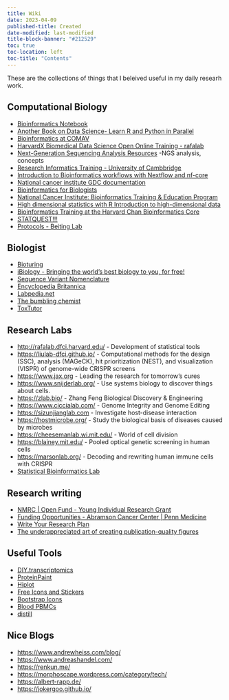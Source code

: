 ```yaml
---
title: Wiki
date: 2023-04-09
published-title: Created
date-modified: last-modified
title-block-banner: "#212529"
toc: true
toc-location: left
toc-title: "Contents"
---
```


These are the collections of things that I beleived useful in my daily researh work.


## Computational Biology

- [Bioinformatics Notebook](https://rnnh.github.io/bioinfo-notebook)
- [Another Book on Data Science- Learn R and Python in Parallel](https://www.anotherbookondatascience.com/)
- [Bioinformatics at COMAV](https://bioinf.comav.upv.es/courses/sequence_analysis/index.html)
- [HarvardX Biomedical Data Science Open Online Training - rafalab](https://rafalab.dfci.harvard.edu/pages/harvardx.html)
- [Next-Generation Sequencing Analysis Resources](https://learn.gencore.bio.nyu.edu/) -NGS analysis, concepts
- [Research Informatics Training - University of Cambbridge](https://cambiotraining.github.io/)
- [Introduction to Bioinformatics workflows with Nextflow and nf-core](https://carpentries-incubator.github.io/workflows-nextflow/)
- [National cancer institute GDC documentation](https://docs.gdc.cancer.gov/Data/Introduction/)
- [Bioinformatics for Biologists](https://biocorecrg.github.io/CRG_Bioinformatics_for_Biologists/)
- [National Cancer Institute: Bioinformatics Training & Education Program](https://bioinformatics.ccr.cancer.gov/btep/)
- [High dimensional statistics with R Introduction to high-dimensional data](https://carpentries-incubator.github.io/high-dimensional-stats-r/aio/index.html)
- [Bioinformatics Training at the Harvard Chan Bioinformatics Core](https://hbctraining.github.io/main/)
- [STATQUEST!!!](https://statquest.org/video-index/)
- [Protocols - Beiting Lab](https://protocols.hostmicrobe.org/)

## Biologist

- [Bioturing](https://blog.bioturing.com/)
- [iBiology - Bringing the world's best biology to you, for free!](https://www.ibiology.org/)
- [Sequence Variant Nomenclature](http://varnomen.hgvs.org/)
- [Encyclopedia Britannica](https://www.britannica.com/)
- [Labpedia.net](https://labpedia.net/)
- [The bumbling chemist](https://thebumblingbiochemist.com/)
- [ToxTutor](https://www.toxmsdt.com/0-toxtutor-home.html)

## Research Labs

- <http://rafalab.dfci.harvard.edu/> - Development of statistical tools
- <https://liulab-dfci.github.io/> - Computational methods for the design (SSC), analysis (MAGeCK), hit prioritization (NEST), and visualization (VISPR) of genome-wide CRISPR screens
- <https://www.jax.org> - Leading the research for tomorrow's cures
- <https://www.snijderlab.org/> - Use systems biology to discover things about cells.
- <https://zlab.bio/> - Zhang Feng Biological Discovery & Engineering
- <https://www.ciccialab.com/> - Genome Integrity and Genome Editing
- <https://sizunjianglab.com> - Investigate host-disease interaction
- <https://hostmicrobe.org/> - Study the biological basis of diseases caused by microbes
- <https://cheesemanlab.wi.mit.edu/> - World of cell division
- <https://blainey.mit.edu/> - Pooled optical genetic screening in human cells
- <https://marsonlab.org/> - Decoding and rewriting human immune cells with CRISPR
- [Statistical Bioinformatics Lab](https://odin.mdacc.tmc.edu/~wwang7/index.html)


## Research writing

- [NMRC | Open Fund - Young Individual Research Grant](https://www.nmrc.gov.sg/grants/competitive-research-grants/of-yirg)
- [Funding Opportunities - Abramson Cancer Center | Penn Medicine](https://www.pennmedicine.org/cancer/cancer-research/for-researchers/investigators-only/funding-opportunities)
- [Write Your Research Plan](https://www.niaid.nih.gov/grants-contracts/write-research-plan)
- [The underappreciated art of creating publication-quality figures](https://www.embopress.org/doi/abs/10.15252/embr.202255114)


## Useful Tools

- [DIY.transcriptomics](https://diytranscriptomics.com/lab/)
- [ProteinPaint](https://proteinpaint.stjude.org/)
- [Hiplot](https://hiplot.cn/)
- [Free Icons and Stickers](https://www.flaticon.com/)
- [Bootstrap Icons](https://icons.getbootstrap.com/)
- [Blood PBMCs](https://www.miltenyibiotec.com/US-en/resources/macs-handbook/human-cells-and-organs/human-cell-sources/blood-human.html)
- [distill](https://distill.pub/)

## Nice Blogs

- <https://www.andrewheiss.com/blog/>
- <https://www.andreashandel.com/>
- <https://renkun.me/>
- <https://morphoscape.wordpress.com/category/tech/>
- <https://albert-rapp.de/>
- <https://jokergoo.github.io/>
